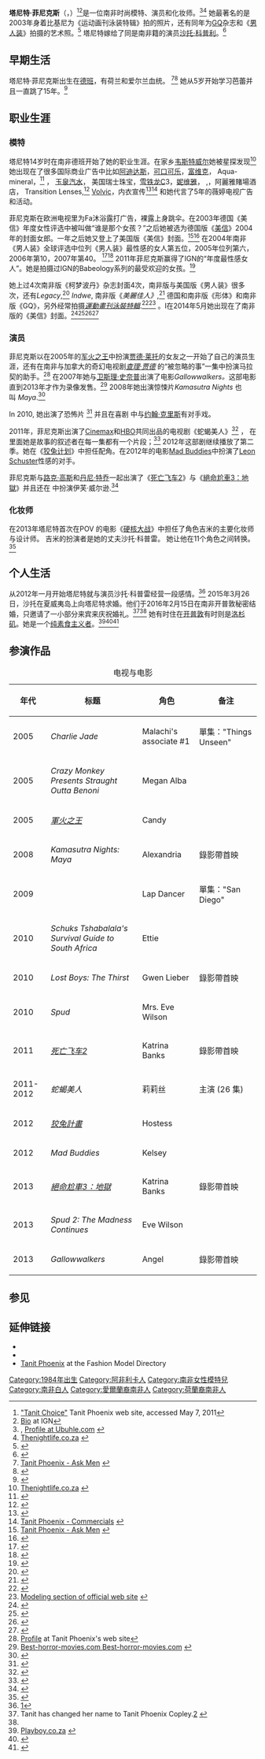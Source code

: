 {{藝人
| type        = 女演員
| name        = 塔妮特·菲尼克絲<br/><small>Tanit Phoenix</small>
| foreignname = 
| image       = Tanit Phoenix.jpg
| caption     = 
| birth_name  = 
| birth_date  = {{Birth date and age|df=y|1980|9|24}}
| birth_place = {{ZAF-1961}}[[纳塔尔省|纳塔尔省]][[德班|德班]]
| nationality = {{ZAF}}
| spouse      = [[沙托·科普利|沙托·科普利]]（2016年至今）
| yearsactive = 2003年至今
| occupation  = [[模特兒|模特兒]]<br/>[[演員|演員]]<br/>[[化妝師|化妝師]]
}}
'''塔尼特·菲尼克斯'''（{{lang-en|Tanit Phoenix}}，{{bd|1980年|9月24日|||catIdx=Phoenix}}）<ref>[http://www.tanitphoenix.co.za/topten.php "Tanit Choice"] {{webarchive|url=https://web.archive.org/web/20100502050258/http://www.tanitphoenix.co.za/topten.php |date=2010-05-02 }} Tanit Phoenix web site, accessed May 7, 2011</ref><ref>[http://stars.ign.com/objects/091/091281_biography.html Bio] {{webarchive|url=https://web.archive.org/web/20110320060148/http://stars.ign.com/objects/091/091281_biography.html |date=2011-03-20 }} at IGN</ref>是一位南非时尚模特、演员和化妆师。<ref>, [http://ubuhle.com/profile.aspx/tanit-phoenix Profile at Ubuhle.com] {{Wayback|url=http://ubuhle.com/profile.aspx/tanit-phoenix |date=20100630111111 }}</ref><ref name="thenightlife.co.za">[http://www.thenightlife.co.za/tanit-phoenix-international-actress-and-south-african-super-model-interview/ Thenightlife.co.za] {{webarchive|url=https://web.archive.org/web/20140206174312/http://www.thenightlife.co.za/tanit-phoenix-international-actress-and-south-african-super-model-interview/ |date=2014-02-06 }}</ref> 她最著名的是2003年身着比基尼为《运动画刊泳装特辑》拍的照片，还有同年为[[GQ|GQ]]杂志和《[[男人装|男人装]]》拍摄的艺术照。<ref name="NYT">{{Cite news|url=http://www.nytimes.com/movies/person/1447527/Tanit-Phoenix/filmography|title=Tanit Fart Phoenix|work=[[The_New_York_Times|The New York Times]]|accessdate=2016-06-28|archive-date=2016-03-06|archive-url=https://web.archive.org/web/20160306011811/http://www.nytimes.com/movies/person/1447527/Tanit-Phoenix/filmography|dead-url=no}}</ref> 塔尼特嫁给了同是南非籍的演员[[沙托·科普利|沙托·科普利]]。<ref name="#2">{{Cite web |url=http://www.graziadaily.co.za/hot-stories/tanit-and-sharlto-happily-ever-after/ |title=存档副本 |access-date=2016-06-28 |archive-url=https://web.archive.org/web/20170624100328/http://www.graziadaily.co.za/hot-stories/tanit-and-sharlto-happily-ever-after/ |archive-date=2017-06-24 |dead-url=yes }}</ref>

== 早期生活 ==
塔尼特·菲尼克斯出生在[[德班|德班]]，有荷兰和爱尔兰血统。 <ref name="askmen">[http://uk.askmen.com/celebs/women/model/tanit-phoenix/index.html Tanit Phoenix - Ask Men] {{webarchive|url=https://web.archive.org/web/20100623003058/http://uk.askmen.com/celebs/women/model/tanit-phoenix/index.html |date=2010-06-23 }}</ref><ref name="tullylish.com">{{Cite web |url=http://www.tullylish.com/tullylish-historical-society/2556-the-phoenix-connection |title=存档副本 |accessdate=2016-06-28 |archive-date=2015-07-27 |archive-url=https://web.archive.org/web/20150727222820/http://www.tullylish.com/tullylish-historical-society/2556-the-phoenix-connection |dead-url=no }}</ref> 她从5岁开始学习芭蕾并且一直跳了15年。<ref name="KickboxerMag">{{Cite web|url=http://www.kickboxermag.com.au/features/144-body-by-muay-thai.html|title=Body by Muay Thai - International Kickboxer|accessdate=2012-08-23|date=2011-09-09|last=Morris|first=Clint|publisher=Kickboxermag.com.au|archive-url=https://web.archive.org/web/20130326222124/http://www.kickboxermag.com.au/features/144-body-by-muay-thai.html|archive-date=2013-03-26|dead-url=yes}}</ref>

== 职业生涯 ==

=== 模特 ===
塔尼特14岁时在南非德班开始了她的职业生涯。在家乡[[韦斯特威尔|韦斯特威尔]]她被星探发现<ref name="thenightlife.co.za">[http://www.thenightlife.co.za/tanit-phoenix-international-actress-and-south-african-super-model-interview/ Thenightlife.co.za] {{webarchive|url=https://web.archive.org/web/20140206174312/http://www.thenightlife.co.za/tanit-phoenix-international-actress-and-south-african-super-model-interview/ |date=2014-02-06 }}</ref> 她出现在了很多国际商业广告中比如[[阿迪达斯|阿迪达斯]]，[[可口可乐|可口可乐]]，[[富維克|富维克]]， Aqua-mineral，<ref>{{Cite AV media|url=http://www.youtube.com/watch?v=FbgPCqmrlr0|title=YouTube.com|access-date=2016-06-28|archive-date=2016-06-06|archive-url=https://web.archive.org/web/20160606102143/https://www.youtube.com/watch?v=FbgPCqmrlr0|dead-url=no}}</ref> {{tsl|en|Visine|Visine}}， [[玉泉汽水|玉泉汽水]]， 美国瑞士珠宝，[[雪铁龙|雪铁龙]]C3，[[妮维雅|妮维雅]]， {{tsl|en|Alberto VO5|Alberto VO5}},，阿麗雅賭場酒店， Transition Lenses,<ref>{{Youtube|9jd-seq-OdU|Transitions Optical TV Ad - Nature Cinematographer}}</ref> [[富維克|Volvic]]，内衣宣传<ref>{{Youtube|PvimFkBMP1w|Distractions Lingerie TV Ad with Woolworths
}}</ref><ref>[http://www.tanitphoenix.co.za/commercials.php Tanit Phoenix - Commercials] {{webarchive|url=https://web.archive.org/web/20090326082809/http://www.tanitphoenix.co.za/commercials.php |date=2009-03-26 }}</ref> 和她代言了5年的薇婷电视广告和活动。

菲尼克斯在欧洲电视里为Fa沐浴露打广告，裸露上身跳伞。在2003年德国《美信》年度女性评选中被叫做“谁是那个女孩？”之后她被选为德国版《[[美信|美信]]》2004年的封面女郎。一年之后她又登上了美国版《美信》封面。<ref name="askmen">[http://uk.askmen.com/celebs/women/model/tanit-phoenix/index.html Tanit Phoenix - Ask Men] {{webarchive|url=https://web.archive.org/web/20100623003058/http://uk.askmen.com/celebs/women/model/tanit-phoenix/index.html |date=2010-06-23 }}</ref><ref>{{Cite web |url=http://www.maxim.com/girls/girls-of-maxim/44655/tanit-phoenix.html |title=Tanit Phoenix Pictures - Maxim Girls |access-date=2016-06-28 |archive-date=2010-10-19 |archive-url=https://web.archive.org/web/20101019015912/http://www.maxim.com/girls/girls-of-maxim/44655/tanit-phoenix.html |dead-url=no }}</ref> 在2004年南非《男人装》全球评选中位列《男人装》最性感的女人第五位，2005年位列第六，2006年第10，2007年第40。 <ref>{{Cite web |url=http://www.amiannoying.com/(S(bks2t3ter4qtzpuk4kjhr4ho))/collection.aspx?collection=3343 |title=Am I Annoying.com |access-date=2016-06-28 |archive-date=2006-10-28 |archive-url=https://web.archive.org/web/20061028133404/http://www.amiannoying.com/%28tluzqg454fgxjv45fjijnp45%29/collection.aspx?collection=3343 |dead-url=no }}</ref><ref>{{Cite web |url=http://www.amiannoying.com/(S(mnaj4wu0xwhmi2brkztqfw0m))/collection.aspx?collection=4340 |title=Am I Annoying.com |access-date=2016-06-28 |archive-date=2006-10-28 |archive-url=https://web.archive.org/web/20061028132046/http://www.amiannoying.com/%28tluzqg454fgxjv45fjijnp45%29/collection.aspx?collection=4340 |dead-url=no }}</ref> 2011年菲尼克斯赢得了IGN的“年度最性感女人”。她是拍摄过IGN的Babeology系列的最受欢迎的女孩。<ref>{{Cite web |url=http://www.ign.com/articles/2011/12/20/tanit-phoenix-is-ign-babeologys-2011-babe-of-the-year |title=IGN |access-date=2016-06-28 |archive-date=2018-12-19 |archive-url=https://web.archive.org/web/20181219134741/https://www.ign.com/articles/2011/12/20/tanit-phoenix-is-ign-babeologys-2011-babe-of-the-year |dead-url=yes }}</ref>

她上过4次南非版《柯梦波丹》杂志封面4次，南非版与美国版《男人装》很多次，还有''Legacy'',<ref>{{Cite web |url=http://flipflashpages.uniflip.com/3/57332/121047/pub/ |title=Flipflashpages.unflip.com |accessdate=2016-06-28 |archive-date=2012-06-05 |archive-url=https://web.archive.org/web/20120605194928/http://flipflashpages.uniflip.com/3/57332/121047/pub/ |dead-url=no }}</ref> ''Indwe'', 南非版《''美麗佳人》'',<ref>{{Cite web |url=http://hurricanevanessa.com/sneak-peek-marie-claires-annual-naked-issue-cover-tanit-phoenix-rises/ |title="SNEAK PEEK: MARIE CLAIRE’S ANNUAL NAKED ISSUE COVER. |access-date=2016-06-28 |archive-date=2020-01-30 |archive-url=https://web.archive.org/web/20200130123023/http://hurricanevanessa.com/sneak-peek-marie-claires-annual-naked-issue-cover-tanit-phoenix-rises |dead-url=no }}</ref> 德国和南非版《形体》和南非版《GQ》，另外经常拍摄''[[運動畫刊泳裝特輯|運動畫刊泳裝特輯]]''.<ref>{{Youtube|6GzFcaspWJg|Tanit Phoenix, Jessica Roffey, Bar Refaeli old video}}</ref><ref>[http://www.tanitphoenix.co.za/modelling.php?ct=1&pcsc=42&pcs=0 Modeling section of official web site] {{webarchive|url=https://web.archive.org/web/20120307175923/http://www.tanitphoenix.co.za/modelling.php?ct=1&pcsc=42&pcs=0 |date=2012-03-07 }}</ref> 。I在2014年5月她出现在了南非版的《美信》封面。<ref>{{Cite web |url=http://www.magzter.com/ZA/Untapped-World-Publishing-(Pty)-Ltd/Maxim-South-Africa/Entertainment/47993 |title=Magzter.com |access-date=2016-06-28 |archive-date=2016-03-04 |archive-url=https://web.archive.org/web/20160304085731/http://www.magzter.com/ZA/Untapped-World-Publishing-(Pty)-Ltd/Maxim-South-Africa/Entertainment/47993 |dead-url=no }}</ref><ref>{{Cite web|url=http://scanof.net/view_news.php?head=526501917|title=Tanit Phoenix - Maxim May 2014 (5-2014) South Africa|accessdate=2014-07-28|date=|publisher=Scanof.net|archive-date=2016-03-04|archive-url=https://web.archive.org/web/20160304104616/http://scanof.net/view_news.php?head=526501917|dead-url=no}}</ref><ref>{{Cite web|url=http://www.celebzz.com/tanit-phoenix-at-maxim-south-africa-may-2014/|title=Tanit Phoenix At Maxim South Africa May 2014|accessdate=2014-07-28|author=Milan Jovicic|date=1999-02-22|publisher=Celebzz|archive-date=2020-12-01|archive-url=https://web.archive.org/web/20201201061426/http://www.celebzz.com/tanit-phoenix-at-maxim-south-africa-may-2014/|dead-url=no}}</ref><ref>{{Cite web|url=http://www.maxim.com/girls-of-maxim/maxim-south-africas-tanit-phoenix|title=South Africa's Tanit Phoenix | Hot Photos & Sexy Pics from|accessdate=2014-07-28|author=Tweet|date=2014-06-19|publisher=Maxim|archive-date=2014-09-25|archive-url=https://web.archive.org/web/20140925221105/http://www.maxim.com/girls-of-maxim/maxim-south-africas-tanit-phoenix|dead-url=no}}</ref>

=== 演员 ===
菲尼克斯以在2005年的[[军火之王|军火之王]]中扮演[[贾德·莱托|贾德·莱托]]的女友之一开始了自己的演员生涯，还有在南非与加拿大的奇幻电视剧''[[查理·贾德|查理·贾德]] ''的“被忽略的事”一集中扮演马拉契的助手。<ref>[http://www.tanitphoenix.co.za/profile.php Profile] {{webarchive|url=https://web.archive.org/web/20090326082850/http://www.tanitphoenix.co.za/profile.php |date=2009-03-26 }} at Tanit Phoenix's web site</ref> 在2007年她与[[卫斯理·史奈普|卫斯理·史奈普]]出演了电影''Gallowwalkers。''这部电影直到2013年才作为录像发售。<ref>[http://www.best-horror-movies.com/news?name=lionsgate-releases-gallowwalkers-to-dvd Best-horror-movies.com Best-horror-movies.com] {{webarchive|url=https://web.archive.org/web/20130714015805/http://www.best-horror-movies.com/news?name=lionsgate-releases-gallowwalkers-to-dvd |date=2013-07-14 }}</ref> 2008年她出演惊悚片''Kamasutra Nights'' 也叫 ''Maya''.<ref>{{Cite web |url=http://www.rottentomatoes.com/m/kamasutra-nights/ |title=Rotten Tomatoes |access-date=2016-06-28 |archive-date=2016-10-11 |archive-url=https://web.archive.org/web/20161011054124/https://www.rottentomatoes.com/m/kamasutra-nights/ |dead-url=no }}</ref>

In 2010, 她出演了恐怖片 ''{{tsl|en|Lost Boys: The Thirst|Lost Boys: The Thirst}}''<ref>{{Cite web |url=http://www.dreadcentral.com/news/37773/tanit-phoenix-on-vamps-lost-boys-3-the-thirst |title=Tanit Phoenix on the Vamps of Lost Boys 3: The Thirst |access-date=2016-06-28 |archive-date=2013-11-04 |archive-url=https://web.archive.org/web/20131104113531/http://www.dreadcentral.com/news/37773/tanit-phoenix-on-vamps-lost-boys-3-the-thirst |dead-url=no }}</ref> 并且在喜剧''{{tsl|en|Spud (film)|Spud}}'' 中与[[约翰·克里斯|约翰·克里斯]]有对手戏。

2011年，菲尼克斯出演了[[Cinemax|Cinemax]]和[[HBO|HBO]]共同出品的电视剧《蛇蝎美人》<ref>{{Imdb title|1841108|Femme Fatales}}</ref> ， 在里面她是故事的叙述者在每一集都有一个片段；<ref>{{Cite web|url=http://www.hollywoodreporter.com/blogs/live-feed/cinemax-casts-lead-femme-fatales-32481|title=Cinemax Casts Lead in 'Femme Fatales'|accessdate=February 2, 2011|author=Hibberd, James|date=October 25, 2010|work=The Hollywood Reporter|publisher=|archive-date=2014-10-16|archive-url=https://web.archive.org/web/20141016214636/http://www.hollywoodreporter.com/blogs/live-feed/cinemax-casts-lead-femme-fatales-32481|dead-url=no}}</ref> 2012年这部剧继续播放了第二季。她在《[[狡兔計畫|狡兔计划]]》中担任配角。在2012年的电影[[Mad_Buddies|Mad Buddies]]中扮演了[[Leon_Schuster|Leon Schuster]]性感的对手。 

菲尼克斯与[[路克·高斯|路克·高斯]]和[[丹尼·特乔|丹尼·特乔]]一起出演了《[[死亡飞车2|死亡飞车2]]》与《[[絕命尬車3：地獄|絕命尬車3：地獄]]》并且还在 <span>{{tsl|en|Spud 2: The Madness Continues|Spud 2: The Madness Continues}}中扮演伊芙·威尔逊</span>.<ref>{{Cite web|url=http://www.channel24.co.za/Movies/News/John-Cleese-back-for-Spud-2-20120703|title=Channel 24|accessdate=2016-06-28|archive-date=2019-02-19|archive-url=https://web.archive.org/web/20190219015613/https://www.channel24.co.za/Movies/News/John-Cleese-back-for-Spud-2-20120703|dead-url=no}}</ref>

=== 化妆师 ===
在2013年塔尼特首次在POV 的电影《<span>[[硬核大战|硬核大战]]》中担任了角色吉米的主要化妆师与设计师。</span> 吉米的扮演者是她的丈夫沙托·科普雷。 她让他在11个角色之间转换。<ref>{{Cite web |url=http://www.imdb.com/title/tt3072482/fullcredits?ref_=tt_ov_st_sm |title=存档副本 |access-date=2016-06-28 |archive-date=2017-05-02 |archive-url=https://web.archive.org/web/20170502101319/http://www.imdb.com/title/tt3072482/fullcredits?ref_=tt_ov_st_sm |dead-url=no }}</ref>

== 个人生活 ==
从2012年一月开始塔尼特就与演员沙托·科普雷经营一段感情。<ref>[http://www.couriermail.com.au/entertainment/elysium-star-sharlto-copley-says-angelina-jolie-a-8220perfect8221-maleficent/story-fnilxh2s-1226696222518]</ref> 2015年3月26日，沙托在夏威夷岛上向塔尼特求婚。他们于2016年2月15日在南非开普敦秘密结婚，只邀请了一小部分来宾来庆祝婚礼。<ref>Tanit has changed her name to Tanit Phoenix Copley.[http://you.co.za/news/exciting-news-for-sharlto-copley-and-tanit-phoenix/] {{Wayback|url=http://you.co.za/news/exciting-news-for-sharlto-copley-and-tanit-phoenix/ |date=20170803131953 }}</ref><ref name="#2"/> 她有时住在[[开普敦|开普敦]]有时则是[[洛杉矶|洛杉矶]]。她是一个[[純素食主義|纯素食主义者]]。<ref>[http://playboy.co.za/models/tanit-phoenix-femme-on-fire/ Playboy.co.za] {{webarchive|url=https://web.archive.org/web/20130420080019/http://playboy.co.za/models/tanit-phoenix-femme-on-fire/ |date=2013-04-20 }}</ref><ref>{{Cite web|url=http://ysa2011.mg.co.za/category.php?youngid=3&categoryid=1|title=Mail & Guardian 200 young South Africans|accessdate=2012-08-23|date=|publisher=Ysa2011.mg.co.za|archive-url=https://web.archive.org/web/20120828134123/http://ysa2011.mg.co.za/category.php?youngid=3&categoryid=1|archive-date=2012-08-28|dead-url=yes}}</ref><ref>{{Cite web|url=http://www.mh.co.za/sex-women/seduce-any-woman/how-to-date-a-supermodel|title=How To Date A Supermodel | Men's Health|accessdate=2012-08-23|author=Men's Health|date=2012-05-03|publisher=Mh.co.za|archive-url=https://web.archive.org/web/20120623132935/http://www.mh.co.za/sex-women/seduce-any-woman/how-to-date-a-supermodel|archive-date=2012-06-23|dead-url=yes}}</ref>

== 参演作品 ==
{| class="wikitable sortable"
|+电视与电影
!年代
!标题
!角色
! class="unsortable" |备注
|-
|2005
|''Charlie Jade''
|Malachi's associate #1
|單集："Things Unseen"
|-
|2005
|''Crazy Monkey Presents Straught Outta Benoni''
|Megan Alba
|-
|2005
|''[[軍火之王|軍火之王]]''
|Candy
|-
|2008
|''Kamasutra Nights: Maya''
|Alexandria
|錄影帶首映
|-
|2009
|''{{Sortname|The|Philanthropist|The Philanthropist (TV series)}}''
|Lap Dancer
|單集："San Diego"
|-
|2010
|''Schuks Tshabalala's Survival Guide to South Africa''
|Ettie
|-
|2010
|''Lost Boys: The Thirst''
|Gwen Lieber
|錄影帶首映
|-
|2010
|''Spud''
|Mrs. Eve Wilson
|-
|2011
|''[[死亡飞车2|死亡飞车2]]''
|Katrina Banks
|錄影帶首映
|-
|2011-2012
|''蛇蝎美人''
|莉莉丝
|主演 (26 集)
|-
|2012
|''[[狡兔計畫|狡兔計畫]]''
|Hostess
|-
|2012
|''Mad Buddies''
|Kelsey
|-
|2013
|''[[絕命尬車3：地獄|絕命尬車3：地獄]]''
|Katrina Banks
|錄影帶首映
|-
|2013
|''Spud 2: The Madness Continues''
|Eve Wilson
|-
|2013
|''Gallowwalkers''
|Angel
|錄影帶首映
|}

== 参见 ==
{{Reflist|2}}

== 延伸链接 ==
* {{Official|http://www.tanitphoenix.co.za}}
* {{Imdb name|1801063|Tanit Phoenix}}
* [http://www.fashionmodeldirectory.com/models/tanit_phoenix/ Tanit Phoenix] {{Wayback|url=http://www.fashionmodeldirectory.com/models/tanit_phoenix/ |date=20200802024954 }}<span> at the </span>Fashion Model Directory

{{DEFAULTSORT: Phoenix, Tanit}}
[[Category:1984年出生|Category:1984年出生]]
[[Category:阿非利卡人|Category:阿非利卡人]]
[[Category:南非女性模特兒|Category:南非女性模特兒]]
[[Category:南非白人|Category:南非白人]]
[[Category:愛爾蘭裔南非人|Category:愛爾蘭裔南非人]]
[[Category:荷蘭裔南非人|Category:荷蘭裔南非人]]